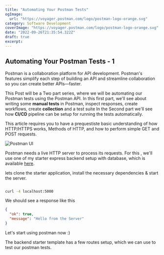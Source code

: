 ```yaml
---
title: "Automating Your Postman Tests"
ogImage:
  url: "https://voyager.postman.com/logo/postman-logo-orange.svg"
category: Software Development
coverImage: "https://voyager.postman.com/logo/postman-logo-orange.svg"
date: "2022-09-26T21:35:54.322Z"
draft: true
excerpt:
---
```


## Automating Your Postman Tests - 1

Postman is a collaboration platform for API development.
Postman's features simplify each step of building an API and streamline collaboration so you can create better APIs—faster.

This Post will be a Two part series, where we will be automating our Postman tests using the Postman API.
In this first part, we'll see about writing some **manual tests** in Postman, inspect responses, create workflows, create **collection** and a test suite
In the Second part we'll see how **CI/CD** pipeline can be setup for running the tests automatically.

This article requires you to have a prequestiste basic understanding of how HTTP/HTTPS works, Methods of HTTP, and how to perform simple GET and POST requests.

![Postman UI](public/assets/blog/automating-postman-tests-1/ui.png)

Postman needs a live HTTP server to process its requests. For this , we'll use one of my starter express backend setup with database, which is available [here](https://github.com/Prajwalprakash3722/express-ts-backend).

lets clone the starter application, install the necessary dependencies & start the server.

```bash

curl -4 localhost:5000

```

We should see a response like this

```json
{
  "ok": true,
  "message": "Hello from the Server"
}
```

Let's start using postman now :)

The backend starter template has a few routes setup, which we can use to test our postman tests.
